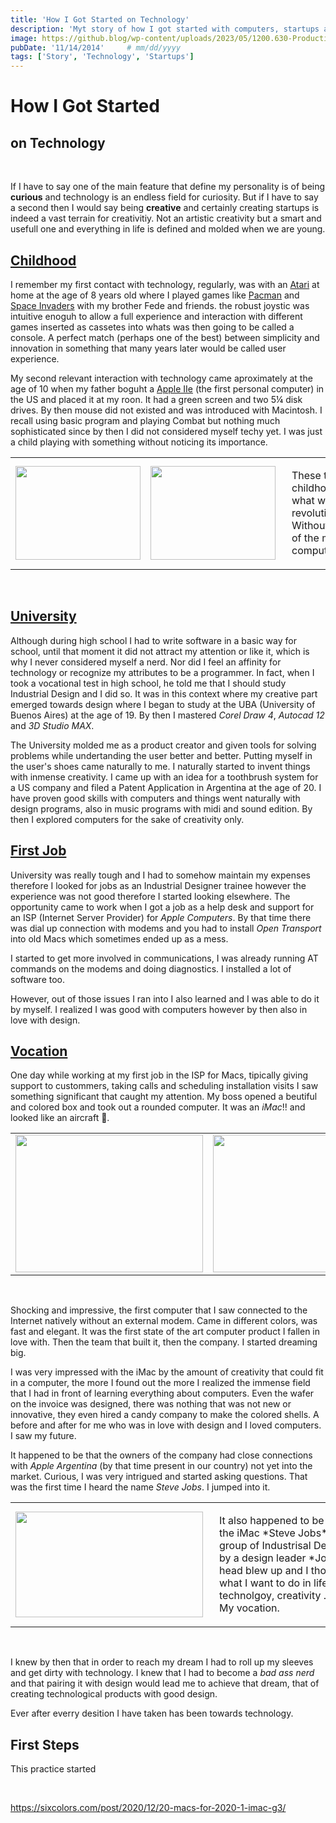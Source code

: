 ```yaml
---
title: 'How I Got Started on Technology'
description: 'Myt story of how I got started with computers, startups and technology'
image: https://github.blog/wp-content/uploads/2023/05/1200.630-Productivity-wLogo@2x.png?resize=1600%2C850
pubDate: '11/14/2014'     # mm/dd/yyyy
tags: ['Story', 'Technology', 'Startups']
---
```


# How I Got Started
## on Technology

<br/>

If I have to say one of the main feature that define my personality is of being **curious** and technology is an endless field for curiosity.
But if I have to say a second then I would say being **creative** and certainly creating startups is indeed a vast terrain for creativitiy.
Not an artistic creativity but a smart and usefull one and everything in life is defined and molded when we are young.

## [Childhood](#childhood)

I remember my first contact with technology, regularly, was with an [Atari](https://en.wikipedia.org/wiki/Atari_2600_hardware) at home at the age of 8 years old where I played games like [Pacman](https://es.wikipedia.org/wiki/Pac-Man) and [Space Invaders](https://en.wikipedia.org/wiki/Space_Invaders) with my brother Fede and friends.
the robust joystic was intuitive enoguh to allow a full experience and interaction with different games inserted as cassetes into whats was then going to be called a console. A perfect match (perhaps one of the best) between simplicity and innovation in something that many years later would be called user experience.

My second relevant interaction with technology came aproximately at the age of 10 when my father boguht a [Apple IIe](https://en.wikipedia.org/wiki/Apple_IIe) (the first personal computer) in the US and placed it at my roon. It had a green screen and two 5¼ disk drives. By then mouse did not existed and was introduced with Macintosh. I recall using basic program and playing Combat but nothing much sophisticated since by then I did not considered myself techy yet. I was just a child playing with something without noticing its importance.

<table>
    <tr>
        <td>
            <img src="/images/essays/started_technology/atari.png" width="200px" height="150px"></img>
        </td>
        <td>
          <img src="/images/essays/started_technology/apple_iie.png" width="200px" height="150px"></img>
        </td>
        <td>
          <p style="width: 300px; padding-left: 10px;"> These two beuties marked my childhoood. I was able to early enjoy what would then later become revolutionary and far-reaching for me. Without noticing I was exposed to two of the most iconic products of the computer era.</p>
        </td>
    </tr>
</table>

<br/>

## [University](#university)

Although during high school I had to write software in a basic way for school, until that moment it did not attract my attention or like it, which is why I never considered myself a nerd.
Nor did I feel an affinity for technology or recognize my attributes to be a programmer. In fact, when I took a vocational test in high school, he told me that I should study Industrial Design and I did so. It was in this context where my creative part emerged towards design where I began to study at the UBA (University of Buenos Aires) at the age of 19. By then I mastered *Corel Draw 4*, *Autocad 12* and *3D Studio MAX*.

The University molded me as a product creator and given tools for solving problems while undertanding the user better and better. Putting myself in the user's shoes came naturally to me. I naturally started to invent things with inmense creativity. I came up with an idea for a toothbrush system for a US company and filed a Patent Application in Argentina at the age of 20. I have proven good skills with computers and things went naturally with design programs, also in music programs with midi and sound edition. By then I explored computers for the sake of creativity only.

## [First Job](#first-job)

University was really tough and I had to somehow maintain my expenses therefore I looked for jobs as an Industrial Designer trainee however the experience was not good therefore I started looking elsewhere.
The opportunity came to work when I got a job as a help desk and support for an ISP (Internet Server Provider) for *Apple Computers*. By that time there was dial up connection with modems and you had to install *Open Transport* into old Macs which sometimes ended up as a mess.

I started to get more involved in communications, I was already running AT commands on the modems and doing diagnostics. I installed a lot of software too.

However, out of those issues I ran into I also learned and I was able to do it by myself. I realized I was good with computers however by then also in love with design.

## [Vocation](#vocation)

One day while working at my first job in the ISP for Macs, tipically giving support to custommers, taking calls and scheduling installation visits I saw something significant that caught my attention. My boss opened a beutiful and colored box and took out a rounded computer. It was an *iMac*!! and looked like an aircraft 🚀.

<table>
    <tr>
        <td>
            <img src="/images/essays/started_technology/imac_blueberry.png" width="300px" height="220px"></img>
        </td>
        <td>
            <img src="/images/essays/started_technology/imac_flower.png" width="300px" height="220px"></img>
        </td>
        <td>
          <img src="/images/essays/started_technology/imac_behind.png" width="300px" height="220px"></img>
        </td>
    </tr>
</table>

<br/>

Shocking and impressive, the first computer that I saw connected to the Internet natively without an external modem. Came in different colors, was fast and elegant. It was the first state of the art computer product I fallen in love with. Then the team that built it, then the company. I started dreaming big.

I was very impressed with the iMac by the amount of creativity that could fit in a computer, the more I found out the more I realized the immense field that I had in front of learning everything about computers. Even the wafer on the invoice was designed, there was nothing that was not new or innovative, they even hired a candy company to make the colored shells. A before and after for me who was in love with design and I loved computers. I saw my future.

It happened to be that the owners of the company had close connections with *Apple Argentina* (by that time present in our country) not yet into the market. Curious, I was very intrigued and started asking questions. That was the first time I heard the name *Steve Jobs*. I jumped into it.


<table>
    <tr>
        <td>
            <img src="/images/essays/started_technology/imac_connections.png" width="300px" height="169px"></img>
        </td>
         <td>
          <p style="width: 300px; padding-left: 10px;">It also happened to be that for creating the iMac *Steve Jobs* worked with a group of Industrisal Designers leaded by a design leader *Jonathan Ive*, my head blew up and I thogut **this is what I want to do in life** ❤️. Design, technolgoy, creativity ... and power 💪🏻. My vocation. </p>
        </td>
    </tr>
</table>

<br/>

I knew by then that in order to reach my dream I had to roll up my sleeves and get dirty with technology. I knew that I had to become a *bad ass nerd* and that pairing it with design would lead me to achieve that dream, that of creating technological products with good design.

Ever after everry desition I have taken has been towards technology.

## First Steps

This practice started

<br/>



https://sixcolors.com/post/2020/12/20-macs-for-2020-1-imac-g3/
